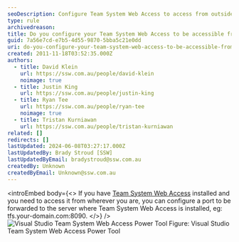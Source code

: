 ```yaml
---
seoDescription: Configure Team System Web Access to access from outside network by forwarding a port to the server.
type: rule
archivedreason:
title: Do you configure your Team System Web Access to be accessible from outside the network?
guid: 7a56e7cd-e7b5-4d55-9870-5bba5c21e0dd
uri: do-you-configure-your-team-system-web-access-to-be-accessible-from-outside-the-network
created: 2011-11-18T03:52:35.000Z
authors:
  - title: David Klein
    url: https://ssw.com.au/people/david-klein
    noimage: true
  - title: Justin King
    url: https://ssw.com.au/people/justin-king
  - title: Ryan Tee
    url: https://ssw.com.au/people/ryan-tee
    noimage: true
  - title: Tristan Kurniawan
    url: https://ssw.com.au/people/tristan-kurniawan
related: []
redirects: []
lastUpdated: 2024-06-08T03:27:17.000Z
lastUpdatedBy: Brady Stroud [SSW]
lastUpdatedByEmail: bradystroud@ssw.com.au
createdBy: Unknown
createdByEmail: Unknown@ssw.com.au
---
```


<introEmbed
  body={<>
If you have [Team System Web Access](http://www.ssw.com.au/SSW/Redirect/Microsoft/TSWA.htm) installed and you need to access it from wherever you are, you can configure a port to be forwarded to the server where Team System Web Access is installed, eg: tfs.your-domain.com:8090.
  </>}
/>
![Visual Studio Team System Web Access Power Tool](/uploads/rules/do-you-configure-your-team-system-web-access-to-be-accessible-from-outside-the-network/TSWA.gif) Figure: Visual Studio Team System Web Access Power Tool
